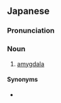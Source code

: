 ==Japanese==
{{wikipedia|lang=ja}}
{{ja-kanjitab|へん|とう|かく|yomi=o}}

===Pronunciation===
{{ja-pron|yomi=o|へんとうかく}}

===Noun===
{{ja-noun|へんとうかく}}

# {{lb|ja|neuroanatomy|sort=へんとうかく}} [[amygdala]]

====Synonyms====
* {{ja-r|扁桃体|へんとうたい}}
